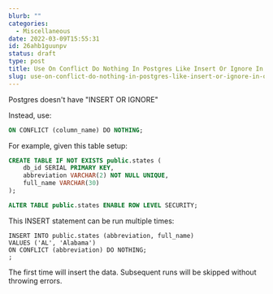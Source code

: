 ```yaml
---
blurb: ""
categories:
  - Miscellaneous
date: 2022-03-09T15:55:31
id: 26ahb1guunpv
status: draft
type: post
title: Use On Conflict Do Nothing In Postgres Like Insert Or Ignore In Other Databases
slug: use-on-conflict-do-nothing-in-postgres-like-insert-or-ignore-in-other-databases--26ahb1guunpv
---
```



Postgres doesn't have "INSERT OR IGNORE"

Instead, use:

```sql
ON CONFLICT (column_name) DO NOTHING;
```

For example, given this table setup:

```sql
CREATE TABLE IF NOT EXISTS public.states (
    db_id SERIAL PRIMARY KEY,
    abbreviation VARCHAR(2) NOT NULL UNIQUE,
    full_name VARCHAR(30)
);

ALTER TABLE public.states ENABLE ROW LEVEL SECURITY;
```

This INSERT statement can be run multiple times:

```
INSERT INTO public.states (abbreviation, full_name)
VALUES ('AL', 'Alabama')
ON CONFLICT (abbreviation) DO NOTHING;
;
```

The first time will insert the data. Subsequent runs will be skipped without throwing errors. 



